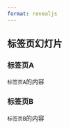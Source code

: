 ```yaml
---
format: revealjs
---
```


## 标签页幻灯片

::: {.panel-tabset}

### 标签页A

`标签页A`的内容

### 标签页B

`标签页B`的内容

:::
